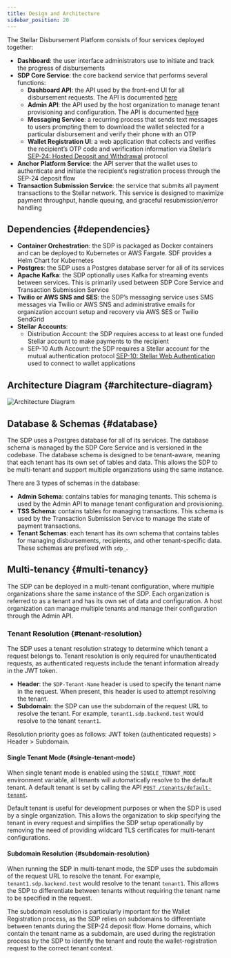 ```yaml
---
title: Design and Architecture
sidebar_position: 20
---
```


The Stellar Disbursement Platform consists of four services deployed together:

- **Dashboard**: the user interface administrators use to initiate and track the progress of disbursements
- **SDP Core Service**: the core backend service that performs several functions:
  - **Dashboard API**: the API used by the front-end UI for all disbursement requests. The API is documented [here](../api-reference)
  - **Admin API**: the API used by the host organization to manage tenant provisioning and configuration. The API is documented [here](../api-reference/admin)
  - **Messaging Service**: a recurring process that sends text messages to users prompting them to download the wallet selected for a particular disbursement and verify their phone with an OTP
  - **Wallet Registration UI**: a web application that collects and verifies the recipient’s OTP code and verification information via Stellar’s [SEP-24: Hosted Deposit and Withdrawal](https://github.com/stellar/stellar-protocol/blob/master/ecosystem/sep-0024.md) protocol
- **Anchor Platform Service**: the API server that the wallet uses to authenticate and initiate the recipient’s registration process through the SEP-24 deposit flow
- **Transaction Submission Service**: the service that submits all payment transactions to the Stellar network. This service is designed to maximize payment throughput, handle queuing, and graceful resubmission/error handling

## Dependencies {#dependencies}

- **Container Orchestration**: the SDP is packaged as Docker containers and can be deployed to Kubernetes or AWS Fargate. SDF provides a Helm Chart for Kubernetes
- **Postgres**: the SDP uses a Postgres database server for all of its services
- **Apache Kafka**: the SDP optionally uses Kafka for streaming events between services. This is primarily used between SDP Core Service and Transaction Submission Service
- **Twilio or AWS SNS and SES**: the SDP’s messaging service uses SMS messages via Twilio or AWS SNS and administrative emails for organization account setup and recovery via AWS SES or Twilio SendGrid
- **Stellar Accounts**:
  - Distribution Account: the SDP requires access to at least one funded Stellar account to make payments to the recipient
  - SEP-10 Auth Account: the SDP requires a Stellar account for the mutual authentication protocol [SEP-10: Stellar Web Authentication](https://github.com/stellar/stellar-protocol/blob/master/ecosystem/sep-0010.md) used to connect to wallet applications

## Architecture Diagram {#architecture-diagram}

![Architecture Diagram](/assets/SDP/SDP2.png)

## Database & Schemas {#database}

The SDP uses a Postgres database for all of its services. The database schema is managed by the SDP Core Service and is versioned in the codebase. The database schema is designed to be tenant-aware, meaning that each tenant has its own set of tables and data. This allows the SDP to be multi-tenant and support multiple organizations using the same instance.

There are 3 types of schemas in the database:

- **Admin Schema**: contains tables for managing tenants. This schema is used by the Admin API to manage tenant configuration and provisioning.
- **TSS Schema**: contains tables for managing transactions. This schema is used by the Transaction Submission Service to manage the state of payment transactions.
- **Tenant Schemas**: each tenant has its own schema that contains tables for managing disbursements, recipients, and other tenant-specific data. These schemas are prefixed with `sdp_`.

## Multi-tenancy {#multi-tenancy}

The SDP can be deployed in a multi-tenant configuration, where multiple organizations share the same instance of the SDP. Each organization is referred to as a tenant and has its own set of data and configuration. A host organization can manage multiple tenants and manage their configuration through the Admin API.

### Tenant Resolution {#tenant-resolution}

The SDP uses a tenant resolution strategy to determine which tenant a request belongs to. Tenant resolution is only required for unauthenticated requests, as authenticated requests include the tenant information already in the JWT token.

- **Header**: the `SDP-Tenant-Name` header is used to specify the tenant name in the request. When present, this header is used to attempt resolving the tenant.
- **Subdomain**: the SDP can use the subdomain of the request URL to resolve the tenant. For example, `tenant1.sdp.backend.test` would resolve to the tenant `tenant1`.

Resolution priority goes as follows: JWT token (authenticated requests) > Header > Subdomain.

#### Single Tenant Mode {#single-tenant-mode}

When single tenant mode is enabled using the `SINGLE_TENANT_MODE` environment variable, all tenants will automatically resolve to the default tenant. A default tenant is set by calling the API [`POST /tenants/default-tenant`](../api-reference/default-tenant.api.mdx).

Default tenant is useful for development purposes or when the SDP is used by a single organization. This allows the organization to skip specifying the tenant in every request and simplifies the SDP setup operationally by removing the need of providing wildcard TLS certificates for multi-tenant configurations.

#### Subdomain Resolution {#subdomain-resolution}

When running the SDP in multi-tenant mode, the SDP uses the subdomain of the request URL to resolve the tenant. For example, `tenant1.sdp.backend.test` would resolve to the tenant `tenant1`. This allows the SDP to differentiate between tenants without requiring the tenant name to be specified in the request.

The subdomain resolution is particularly important for the Wallet Registration process, as the SDP relies on subdomains to differentiate between tenants during the SEP-24 deposit flow. Home domains, which contain the tenant name as a subdomain, are used during the registration process by the SDP to identify the tenant and route the wallet-registration request to the correct tenant context.

